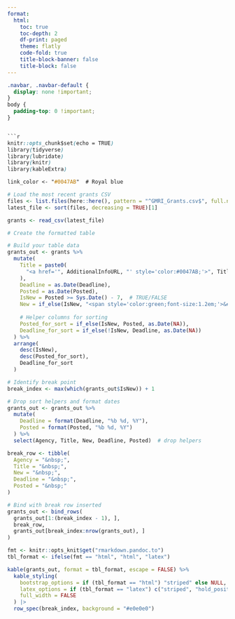 ```yaml
---
format:
  html:
    toc: true
    toc-depth: 2
    df-print: paged
    theme: flatly
    code-fold: true
    title-block-banner: false
    title-block: false
---
```


```css
.navbar, .navbar-default {
  display: none !important;
}
body {
  padding-top: 0 !important;
}


```r
knitr::opts_chunk$set(echo = TRUE)
library(tidyverse)
library(lubridate)
library(knitr)
library(kableExtra)

link_color <- "#0047AB"  # Royal blue
```

```r
# Load the most recent grants CSV
files <- list.files(here::here(), pattern = "^GMRI_Grants.csv$", full.names = TRUE)
latest_file <- sort(files, decreasing = TRUE)[1]

grants <- read_csv(latest_file)

# Create the formatted table

# Build your table data
grants_out <- grants %>%
  mutate(
    Title = paste0(
      "<a href='", AdditionalInfoURL, "' style='color:#0047AB;'>", Title, "</a>"
    ),
    Deadline = as.Date(Deadline),
    Posted = as.Date(Posted),
    IsNew = Posted >= Sys.Date() - 7,  # TRUE/FALSE
    New = if_else(IsNew, "<span style='color:green;font-size:1.2em;'>&#x25CF;</span>", ""),
    
    # Helper columns for sorting
    Posted_for_sort = if_else(IsNew, Posted, as.Date(NA)),
    Deadline_for_sort = if_else(!IsNew, Deadline, as.Date(NA))
  ) %>%
  arrange(
    desc(IsNew),
    desc(Posted_for_sort),
    Deadline_for_sort
  )

# Identify break point
break_index <- max(which(grants_out$IsNew)) + 1

# Drop sort helpers and format dates
grants_out <- grants_out %>%
  mutate(
    Deadline = format(Deadline, "%b %d, %Y"),
    Posted = format(Posted, "%b %d, %Y")
  ) %>%
  select(Agency, Title, New, Deadline, Posted)  # drop helpers

break_row <- tibble(
  Agency = "&nbsp;",
  Title = "&nbsp;",
  New = "&nbsp;",
  Deadline = "&nbsp;",
  Posted = "&nbsp;"
)

# Bind with break row inserted
grants_out <- bind_rows(
  grants_out[1:(break_index - 1), ],
  break_row,
  grants_out[break_index:nrow(grants_out), ]
)
```

```r
fmt <- knitr::opts_knit$get("rmarkdown.pandoc.to")
tbl_format <- ifelse(fmt == "html", "html", "latex")

kable(grants_out, format = tbl_format, escape = FALSE) %>%
  kable_styling(
    bootstrap_options = if (tbl_format == "html") "striped" else NULL,
    latex_options = if (tbl_format == "latex") c("striped", "hold_position") else NULL,
    full_width = FALSE
  ) |>
  row_spec(break_index, background = "#e0e0e0")

```